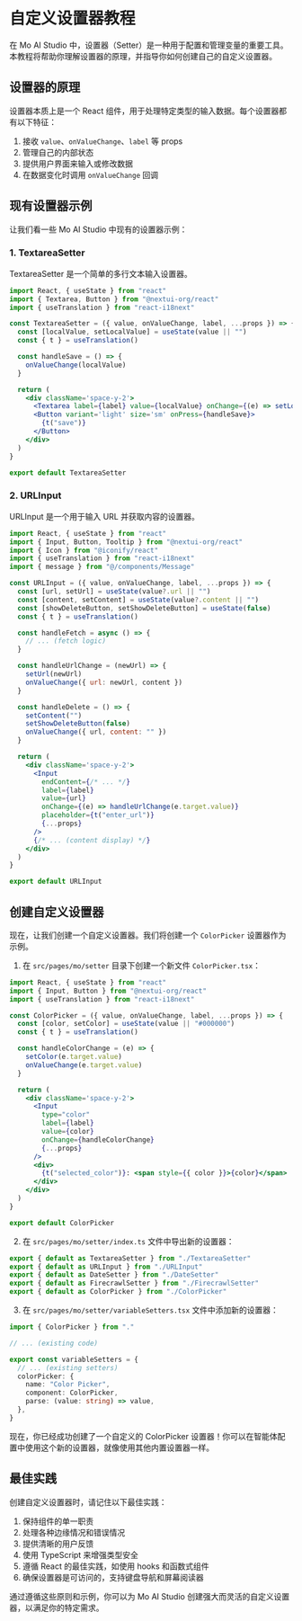 # 自定义设置器教程

在 Mo AI Studio 中，设置器（Setter）是一种用于配置和管理变量的重要工具。本教程将帮助你理解设置器的原理，并指导你如何创建自己的自定义设置器。

## 设置器的原理

设置器本质上是一个 React 组件，用于处理特定类型的输入数据。每个设置器都有以下特征：

1. 接收 `value`、`onValueChange`、`label` 等 props
2. 管理自己的内部状态
3. 提供用户界面来输入或修改数据
4. 在数据变化时调用 `onValueChange` 回调

## 现有设置器示例

让我们看一些 Mo AI Studio 中现有的设置器示例：

### 1. TextareaSetter

TextareaSetter 是一个简单的多行文本输入设置器。

```jsx
import React, { useState } from "react"
import { Textarea, Button } from "@nextui-org/react"
import { useTranslation } from "react-i18next"

const TextareaSetter = ({ value, onValueChange, label, ...props }) => {
  const [localValue, setLocalValue] = useState(value || "")
  const { t } = useTranslation()

  const handleSave = () => {
    onValueChange(localValue)
  }

  return (
    <div className='space-y-2'>
      <Textarea label={label} value={localValue} onChange={(e) => setLocalValue(e.target.value)} {...props} />
      <Button variant='light' size='sm' onPress={handleSave}>
        {t("save")}
      </Button>
    </div>
  )
}

export default TextareaSetter
```

### 2. URLInput

URLInput 是一个用于输入 URL 并获取内容的设置器。

```jsx
import React, { useState } from "react"
import { Input, Button, Tooltip } from "@nextui-org/react"
import { Icon } from "@iconify/react"
import { useTranslation } from "react-i18next"
import { message } from "@/components/Message"

const URLInput = ({ value, onValueChange, label, ...props }) => {
  const [url, setUrl] = useState(value?.url || "")
  const [content, setContent] = useState(value?.content || "")
  const [showDeleteButton, setShowDeleteButton] = useState(false)
  const { t } = useTranslation()

  const handleFetch = async () => {
    // ... (fetch logic)
  }

  const handleUrlChange = (newUrl) => {
    setUrl(newUrl)
    onValueChange({ url: newUrl, content })
  }

  const handleDelete = () => {
    setContent("")
    setShowDeleteButton(false)
    onValueChange({ url, content: "" })
  }

  return (
    <div className='space-y-2'>
      <Input
        endContent={/* ... */}
        label={label}
        value={url}
        onChange={(e) => handleUrlChange(e.target.value)}
        placeholder={t("enter_url")}
        {...props}
      />
      {/* ... (content display) */}
    </div>
  )
}

export default URLInput
```

## 创建自定义设置器

现在，让我们创建一个自定义设置器。我们将创建一个 `ColorPicker` 设置器作为示例。

1. 在 `src/pages/mo/setter` 目录下创建一个新文件 `ColorPicker.tsx`：

```jsx
import React, { useState } from "react"
import { Input, Button } from "@nextui-org/react"
import { useTranslation } from "react-i18next"

const ColorPicker = ({ value, onValueChange, label, ...props }) => {
  const [color, setColor] = useState(value || "#000000")
  const { t } = useTranslation()

  const handleColorChange = (e) => {
    setColor(e.target.value)
    onValueChange(e.target.value)
  }

  return (
    <div className='space-y-2'>
      <Input
        type="color"
        label={label}
        value={color}
        onChange={handleColorChange}
        {...props}
      />
      <div>
        {t("selected_color")}: <span style={{ color }}>{color}</span>
      </div>
    </div>
  )
}

export default ColorPicker
```

2. 在 `src/pages/mo/setter/index.ts` 文件中导出新的设置器：

```typescript
export { default as TextareaSetter } from "./TextareaSetter"
export { default as URLInput } from "./URLInput"
export { default as DateSetter } from "./DateSetter"
export { default as FirecrawlSetter } from "./FirecrawlSetter"
export { default as ColorPicker } from "./ColorPicker"
```

3. 在 `src/pages/mo/setter/variableSetters.tsx` 文件中添加新的设置器：

```typescript
import { ColorPicker } from "."

// ... (existing code)

export const variableSetters = {
  // ... (existing setters)
  colorPicker: {
    name: "Color Picker",
    component: ColorPicker,
    parse: (value: string) => value,
  },
}
```

现在，你已经成功创建了一个自定义的 ColorPicker 设置器！你可以在智能体配置中使用这个新的设置器，就像使用其他内置设置器一样。

## 最佳实践

创建自定义设置器时，请记住以下最佳实践：

1. 保持组件的单一职责
2. 处理各种边缘情况和错误情况
3. 提供清晰的用户反馈
4. 使用 TypeScript 来增强类型安全
5. 遵循 React 的最佳实践，如使用 hooks 和函数式组件
6. 确保设置器是可访问的，支持键盘导航和屏幕阅读器

通过遵循这些原则和示例，你可以为 Mo AI Studio 创建强大而灵活的自定义设置器，以满足你的特定需求。